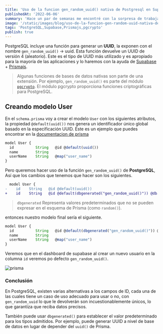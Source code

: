 ```yaml
---
title: 'Uso de la funcion gen_random_uuid() nativa de Postgresql en Supabase + Prismajs'
publishedAt: '2022-06-06'
summary: 'Hace un par de semanas me encontré con la sorpresa de trabajar con la función gen_random_uuid nativa de PostgreSQL en supabase y con el ORM prisma, que expone la extensión pgcrypto, aquí una breve explicación de cómo usar esta función para generar el UUID de versión 4.'
image: '/static/images/blog/uso-de-la-funcion-gen-random-uuid-nativa-de-postgresql-en-supabase-prismajs/preview.png'
tags: 'PostgreSQL,Supabase,Prismajs,pgcrypto'
publish: true
---
```


PostgreSQL incluye una función para generar un **UUID**, la exponen con el nombre `gen_random_uuid()` → uuid. Esta función devuelve un UUID de versión 4 (aleatorio). Este es el tipo de UUID más utilizado y es apropiado para la mayoría de las aplicaciones y lo haremos con la ayuda de
[Supabase](https://supabase.com/) + [Prismajs](https://www.prisma.io/).

> Algunas funciones de bases de datos nativas son parte de una extensión. Por ejemplo, `gen_random_uuid()` es parte del módulo [`pgcrypto`](https://www.postgresql.org/docs/10/pgcrypto.html). El módulo pgcrypto proporciona funciones criptográficas para PostgreSQL.

## Creando modelo User

En el `schema.prisma` voy a crear el modelo `User` con los siguientes atributos, la propiedad `@default(uuid())` nos genera un identificador único global basado en la especificación UUID. Este es un ejemplo que puedes encontrar en la [documentacion de prisma](https://www.prisma.io/docs/reference/api-reference/prisma-schema-reference#uuid)

```js
model User {
  id          String   @id @default(uuid())
  name        String
  userName    String   @map("user_name")
}
```

Pero queremos hacer uso de la función `gen_random_uuid()` de **PostgreSQL**, Así que los cambios que tenemos que hacer son los siguientes.

```diff
  model User {
-    id    String   @id @default(uuid())
+    id    String   @id @default(dbgenerated("gen_random_uuid()")) @db.Uuid
```

> `dbgenerated` Representa valores predeterminados que no se pueden expresar en el esquema de Prisma (como `random()`).

entonces nuestro modelo final sería el siguiente.

```js
model User {
  id          String   @id @default(dbgenerated("gen_random_uuid()")) @db.Uuid
  name        String
  userName    String   @map("user_name")
}
```

Veremos que en el dashboard de supabase al crear un nuevo usuario en la columna `id` veremos po defecto `gen_random_uuid()`.

<Image
  alt="prisma"
  src="/static/images/blog/uso-de-la-funcion-gen-random-uuid-nativa-de-postgresql-en-supabase-prismajs/exmple_0.png"
  width={250}
  height={190}
  layout="responsive"
  quality="100"
  priority
/>

### Conclusión

En PostgreSQL, existen varias alternativas a los campos de ID, cada una de las cuales tiene un caso de uso adecuado para usar o no, con `gen_random_uuid` lo que le devolverán son incuestionablemente únicos, lo que garantiza que reciba datos precisos.

También puede usar `dbgenerated()` para establecer el valor predeterminado para los tipos admitidos. Por ejemplo, puede generar UUID a nivel de base de datos en lugar de depender del `uuid()` de Prisma.
